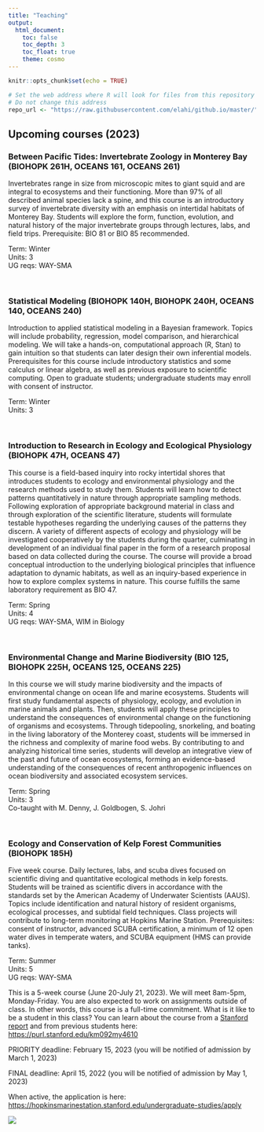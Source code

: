 ```yaml
---
title: "Teaching"
output: 
  html_document: 
    toc: false
    toc_depth: 3
    toc_float: true
    theme: cosmo
---
```


```r
knitr::opts_chunk$set(echo = TRUE)

# Set the web address where R will look for files from this repository
# Do not change this address
repo_url <- "https://raw.githubusercontent.com/elahi/github.io/master/"
```

## Upcoming courses (2023)

### Between Pacific Tides: Invertebrate Zoology in Monterey Bay (BIOHOPK 261H, OCEANS 161, OCEANS 261)

Invertebrates range in size from microscopic mites to giant squid and are integral to ecosystems and their functioning. More than 97% of all described animal species lack a spine, and this course is an introductory survey of invertebrate diversity with an emphasis on intertidal habitats of Monterey Bay. Students will explore the form, function, evolution, and natural history of the major invertebrate groups through lectures, labs, and field trips. Prerequisite: BIO 81 or BIO 85 recommended.

Term: Winter\
Units: 3\
UG reqs: WAY-SMA

\

### Statistical Modeling (BIOHOPK 140H, BIOHOPK 240H, OCEANS 140, OCEANS 240)

Introduction to applied statistical modeling in a Bayesian framework. Topics will include probability, regression, model comparison, and hierarchical modeling. We will take a hands-on, computational approach (R, Stan) to gain intuition so that students can later design their own inferential models. Prerequisites for this course include introductory statistics and some calculus or linear algebra, as well as previous exposure to scientific computing. Open to graduate students; undergraduate students may enroll with consent of instructor.

Term: Winter\
Units: 3

\

### Introduction to Research in Ecology and Ecological Physiology (BIOHOPK 47H, OCEANS 47)

This course is a field-based inquiry into rocky intertidal shores that introduces students to ecology and environmental physiology and the research methods used to study them. Students will learn how to detect patterns quantitatively in nature through appropriate sampling methods. Following exploration of appropriate background material in class and through exploration of the scientific literature, students will formulate testable hypotheses regarding the underlying causes of the patterns they discern. A variety of different aspects of ecology and physiology will be investigated cooperatively by the students during the quarter, culminating in development of an individual final paper in the form of a research proposal based on data collected during the course. The course will provide a broad conceptual introduction to the underlying biological principles that influence adaptation to dynamic habitats, as well as an inquiry-based experience in how to explore complex systems in nature. This course fulfills the same laboratory requirement as BIO 47.

Term: Spring\
Units: 4\
UG reqs: WAY-SMA, WIM in Biology

\

### Environmental Change and Marine Biodiversity (BIO 125, BIOHOPK 225H, OCEANS 125, OCEANS 225)

In this course we will study marine biodiversity and the impacts of environmental change on ocean life and marine ecosystems. Students will first study fundamental aspects of physiology, ecology, and evolution in marine animals and plants. Then, students will apply these principles to understand the consequences of environmental change on the functioning of organisms and ecosystems. Through tidepooling, snorkeling, and boating in the living laboratory of the Monterey coast, students will be immersed in the richness and complexity of marine food webs. By contributing to and analyzing historical time series, students will develop an integrative view of the past and future of ocean ecosystems, forming an evidence-based understanding of the consequences of recent anthropogenic influences on ocean biodiversity and associated ecosystem services.

Term: Spring\
Units: 3\
Co-taught with M. Denny, J. Goldbogen, S. Johri

\

### Ecology and Conservation of Kelp Forest Communities (BIOHOPK 185H)

Five week course. Daily lectures, labs, and scuba dives focused on scientific diving and quantitative ecological methods in kelp forests. Students will be trained as scientific divers in accordance with the standards set by the American Academy of Underwater Scientists (AAUS). Topics include identification and natural history of resident organisms, ecological processes, and subtidal field techniques. Class projects will contribute to long-term monitoring at Hopkins Marine Station. Prerequisites: consent of instructor, advanced SCUBA certification, a minimum of 12 open water dives in temperate waters, and SCUBA equipment (HMS can provide tanks).

Term: Summer\
Units: 5\
UG reqs: WAY-SMA

This is a 5-week course (June 20-July 21, 2023). We will meet 8am-5pm, Monday-Friday. You are also expected to work on assignments outside of class. In other words, this course is a full-time commitment. What is it like to be a student in this class? You can learn about the course from a [Stanford report](https://news.stanford.edu/report/2022/08/23/underwater-scientists-investigate-kelp-forests/?utm_source=Stanford+ALL&utm_campaign=48339550ec-int_COPY_02&utm_medium=email&utm_term=0_c042b4aad7-48339550ec-55725232) and from previous students here: <https://purl.stanford.edu/km092my4610>

PRIORITY deadline: February 15, 2023 (you will be notified of admission by March 1, 2023)

FINAL deadline: April 15, 2022 (you will be notified of admission by May 1, 2023)

When active, the application is here: <https://hopkinsmarinestation.stanford.edu/undergraduate-studies/apply>

![](images/KelpDiveFlyer2020_GradientOutline_NODATE.png)

<!-- ### Historical Ecology at Hopkins Marine Station (BIO166; BIOHOPK 166H) -->

<!-- This course is an exploration of the rich intertidal flora and fauna at Hopkins Marine Station, through the lens of historical ecology and long-term change. This course will be a hybrid in-person and virtual course, with a field trip to Hopkins Marine Station as the primary component. During weeks 1-7, students will attend in-person discussions with the TA, while the instructor zooms in from Hopkins Marine Station. During week 8, students will go on a field trip to Hopkins Marine Station, the culminating experience in the course. Main campus lectures and discussions will provide an overview of historical ecology and the natural history of rocky shores. In the lab at Hopkins Marine Station, students will focus on species identification and scientific illustration. These skills will be put to use in the field, where we will quantify patterns of intertidal biodiversity. During weeks 9 and 10, students will answer a data-based question and reflect on the long-term data collection. Students will sign up for Fridays, 2-5pm. Open to undergraduate and graduate students (3 units). -->

<!-- Offered Winter 2022   -->

<!-- This course requires a student application:   -->

<!-- https://bit.ly/bio166-application -->
